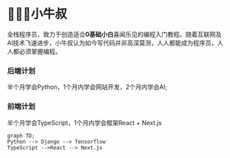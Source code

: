 # 👨🏻‍💻小牛叔
 
全栈程序员，致力于创造适合**0基础小白**喜闻乐见的编程入门教程。随着互联网及AI技术飞速进步，小牛叔认为如今写代码并非高深莫测，人人都能成为程序员，人人都必须掌握编程。

### 后端计划
半个月学会Python，1个月内学会网站开发，2个月内学会AI;

### 前端计划
半个月学会TypeScript，1个月内学会框架React + Next.js



```mermaid
graph TD;
Python --> Django --> Tensorflow
TypeScript -->React --> Next.js
```

